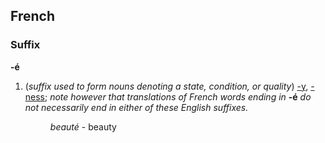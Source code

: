 ==French==
===Suffix===
'''-é'''

#(''suffix used to form nouns denoting a state, condition, or quality'') [[-y]], [[-ness]]; ''note however that translations of French words ending in'' '''-é''' ''do not necessarily end in either of these English suffixes.''
#:''beauté'' - beauty
#:<!--example of -é in French that is -ness in English needed here-->
#:<!--example of -é in French that is neither -y nor -ness in English needed here-->